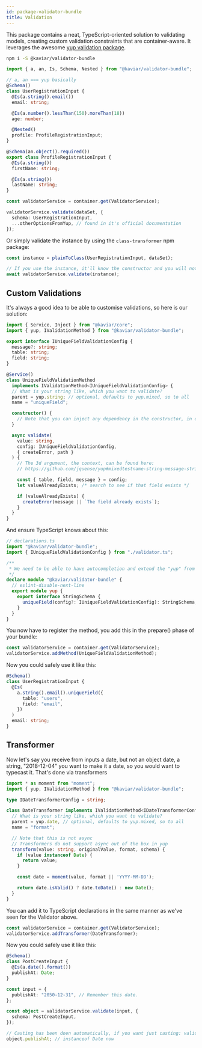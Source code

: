 ```yaml
---
id: package-validator-bundle
title: Validation
---
```



<PackageHeader version="1.0.0" packageName="validator-bundle" containsTypeDefs />

This package contains a neat, TypeScript-oriented solution to validating models, creating custom validation constraints that are container-aware. It leverages the awesome [yup validation package](https://github.com/jquense/yup).

```bash
npm i -S @kaviar/validator-bundle
```

```typescript
import { a, an, Is, Schema, Nested } from "@kaviar/validator-bundle";

// a, an === yup basically
@Schema()
class UserRegistrationInput {
  @Is(a.string().email())
  email: string;

  @Is(a.number().lessThan(150).moreThan(18))
  age: number;

  @Nested()
  profile: ProfileRegistrationInput;
}

@Schema(an.object().required())
export class ProfileRegistrationInput {
  @Is(a.string())
  firstName: string;

  @Is(a.string())
  lastName: string;
}
```

```typescript
const validatorService = container.get(ValidatorService);

validatorService.validate(dataSet, {
  schema: UserRegistrationInput,
  ...otherOptionsFromYup, // found in it's official documentation
});
```

Or simply validate the instance by using the `class-transformer` npm package:

```typescript
const instance = plainToClass(UserRegistrationInput, dataSet);

// If you use the instance, it'll know the constructor and you will not have to provide the schema model
await validatorService.validate(instance);
```

## Custom Validations

It's always a good idea to be able to customise validations, so here is our solution:

```typescript
import { Service, Inject } from "@kaviar/core";
import { yup, IValidationMethod } from "@kaviar/validator-bundle";

export interface IUniqueFieldValidationConfig {
  message?: string;
  table: string;
  field: string;
}

@Service()
class UniqueFieldValidationMethod
  implements IValidationMethod<IUniqueFieldValidationConfig> {
  // What is your string like, which you want to validate?
  parent = yup.string; // optional, defaults to yup.mixed, so to all
  name = "uniqueField";

  constructor() {
    // Note that you can inject any dependency in the constructor, in our case, a database or api service
  }

  async validate(
    value: string,
    config: IUniqueFieldValidationConfig,
    { createError, path }
  ) {
    // The 3d argument, the context, can be found here:
    // https://github.com/jquense/yup#mixedtestname-string-message-string--function-test-function-schema

    const { table, field, message } = config;
    let valueAlreadyExists; /* search to see if that field exists */

    if (valueAlreadyExists) {
      createError(message || `The field already exists`);
    }
  }
}
```

And ensure TypeScript knows about this:

```typescript
// declarations.ts
import "@kaviar/validator-bundle";
import { IUniqueFieldValidationConfig } from "./validator.ts";

/**
 * We need to be able to have autocompletion and extend the "yup" from within our validator.
 */
declare module "@kaviar/validator-bundle" {
  // eslint-disable-next-line
  export module yup {
    export interface StringSchema {
      uniqueField(config?: IUniqueFieldValidationConfig): StringSchema;
    }
  }
}
```

You now have to register the method, you add this in the prepare() phase of your bundle:

```typescript
const validatorService = container.get(ValidatorService);
validatorService.addMethod(UniqueFieldValidationMethod);
```

Now you could safely use it like this:

```typescript
@Schema()
class UserRegistrationInput {
  @Is(
    a.string().email().uniqueField({
      table: "users",
      field: "email",
    })
  )
  email: string;
}
```

## Transformer

Now let's say you receive from inputs a date, but not an object date, a string, "2018-12-04" you want to make it a date, so you would want to typecast it. That's done via transformers

```typescript
import * as moment from "moment";
import { yup, IValidationMethod } from "@kaviar/validator-bundle";

type IDateTransformerConfig = string;

class DateTransformer implements IValidationMethod<IDateTransformerConfig, Date> {
  // What is your string like, which you want to validate?
  parent = yup.date, // optional, defaults to yup.mixed, so to all
  name = "format";

  // Note that this is not async
  // Transformers do not support async out of the box in yup
  transform(value: string, originalValue, format, schema) {
    if (value instanceof Date) {
      return value;
    }

    const date = moment(value, format || 'YYYY-MM-DD');

    return date.isValid() ? date.toDate() : new Date();
  }
}
```

You can add it to TypeScript declarations in the same manner as we've seen for the Validator above.

```typescript
const validatorService = container.get(ValidatorService);
validatorService.addTransformer(DateTransformer);
```

Now you could safely use it like this:

```typescript
@Schema()
class PostCreateInput {
  @Is(a.date().format())
  publishAt: Date;
}

const input = {
  publishAt: "2050-12-31", // Remember this date.
};

const object = validatorService.validate(input, {
  schema: PostCreateInput,
});

// Casting has been doen automatically, if you want just casting: validatorService.cast(input)
object.publishAt; // instanceof Date now
```
